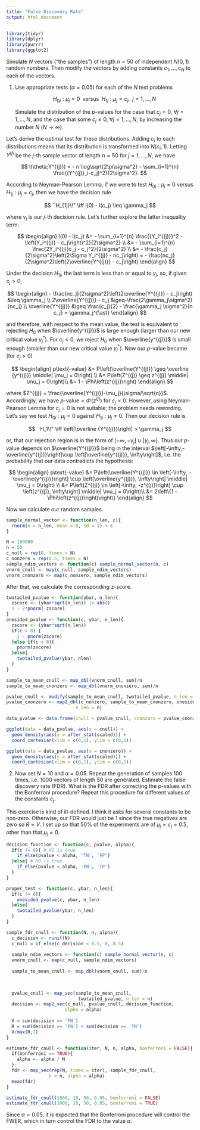 ```yaml
---
title: "False Discovery Rate"
output: html_document
---
```


```r
library(tidyr)
library(dplyr)
library(purrr)
library(ggplot2)
```

Simulate $N$ vectors ("the samples") of length $n= 50$ of independent $N(0,1)$ random numbers. Then modify the vectors by adding constants $c_1,\ldots,c_N$ to each of the vectors.

1.  Use appropriate tests ($\alpha = 0.05$) for each of the $N$ test problems

    $$
    H_{0j}:\mu_j=0 \; \; \text{versus} \; \; H_{1j} : \mu_j = c_j, \;\; j=1,\ldots,N
    $$

    Simulate the distribution of the $p$-values for the case that $c_j = 0$, $\forall j = 1,\ldots,N$, and the case that some $c_j \neq 0$, $\forall j=1,\ldots,N$, by increasing the number $N$ ($N\to \infty$).

Let's derive the optimal test for these distributions. Adding $c_i$ to each distributions means that its distribution is transformed into $N(c_i,1)$. Letting $Y^{(j)}$ be the $j$-th sample vector of length $n=50$ for $j=1,\ldots,N$, we have

$$
l(\theta;Y^{(j)}) = - n \log\sqrt{2\pi\sigma^2} - \sum_{i=1}^{n} \frac{(Y^{(j)}_i-c_j)^2}{2\sigma^2}.
$$

According to Neyman-Pearson Lemma, if we were to test $H_{0j} : \mu_j = 0$ versus $H_{1j}:\mu_j=c_j$, then we have the decision rule

$$
``H_{1j}\!" \iff l(0) - l(c_j) \leq \gamma_j 
$$

where $\gamma_j$ is our $j$-th decision rule. Let's further explore the latter inequality term:

$$
\begin{align}
l(0) - l(c_j) &= - \sum_{i=1}^{n} \frac{{Y_i^{(j)}}^2 - \left(Y_i^{(j)} - c_j\right)^2}{2\sigma^2} \\
&= - \sum_{i=1}^{n} \frac{2Y_i^{(j)}c_j - c_j^2}{2\sigma^2} \\
&= - \frac{c_j}{2\sigma^2}\left(2\Sigma Y_i^{(j)} - nc_j\right) = - \frac{nc_j}{2\sigma^2}\left(2\overline{Y^{(j)}} - c_j\right)
\end{align}
$$

Under the decision $H_{1j}$, the last term is less than or equal to $\gamma_j$, so, if given $c_j>0$,

$$
\begin{align}
- \frac{nc_j}{2\sigma^2}\left(2\overline{Y^{(j)}} - c_j\right) &\leq \gamma_j \\
2\overline{Y^{(j)}} - c_j &\geq-\frac{2\gamma_j\sigma^2}{nc_j} \\
\overline{Y^{(j)}} &\geq \frac{c_j}{2} - \frac{\gamma_j \sigma^2}{n c_j} = \gamma_j^{\ast}
\end{align}
$$

and therefore, with respect to the mean value, the test is equivalent to rejecting $H_0$ when $\overline{y^{(j)}}$ is large enough (larger than our new critical value $\gamma_j^{\ast}$). For $c_j<0$, we reject $H_0$ when $\overline{y^{(j)}}$ is small enough (smaller than our new critical value $\gamma_j^{\ast}$). Now our $p$-value became (for $c_j > 0$)

$$
\begin{align}
p\text{-value} &= P\left(\overline{Y^{(j)}} \geq \overline {y^{(j)}} \middle| \mu_j = 0\right) \\
&= P\left(Z^{(j)} \geq z^{(j)} \middle| \mu_j = 0\right)\\
&= 1 - \Phi\left(z^{(j)}\right)
\end{align}
$$

where $Z^{(j)} = \frac{\overline{Y^{(j)}}-\mu_j}{\sigma/\sqrt{n}}$. Accordingly, we have $p\text{-value} = \Phi\!\left(z^{(j)}\right)$ for $c_j<0$. However, using Neyman-Pearson Lemma for $c_j = 0$ is not suitable; the problem needs rewording. Let's say we test $H_{0j} : \mu_j = 0$ against $H_{1j} : \mu_j \neq 0$. Then our decision rule is

$$
``H_1\!" \iff \left|\overline {Y^{(j)}}\right| > \gamma_j
$$

or, that our rejection region is in the form of $[-\infty,-\gamma_j]\cup [\gamma_j, \infty]$. Thus our $p\text{-value}$ depends on $\overline{Y^{(j)}}$ being in the interval $\left[-\infty,-\overline{y^{(j)}}\right]\cup \left[\overline{y^{(j)}}, \infty\right]$, i.e. the probability that our data contradicts the hypothesis:

$$
\begin{align}
p\text{-value} &= P\left(\overline{Y^{(j)}} \in \left[-\infty, -\overline{y^{(j)}}\right] \cup \left[\overline{y^{(j)}}, \infty\right] \middle| \mu_j = 0\right) \\
&= P\left(Z^{(j)} \in \left[-\infty, -z^{(j)}\right] \cup \left[z^{(j)}, \infty\right] \middle| \mu_j = 0\right)\\
&= 2\left\{1 - \Phi\left(z^{(j)}\right)\right\}
\end{align}
$$

Now we calculate our random samples.

```r
sample_normal_vector <- function(n_len, c){
  rnorm(n = n_len, mean = 0, sd = 1) + c
}

N = 100000
n = 50
c_null = rep(0, times = N)
c_nonzero = rep(0.5, times = N)
sample_ndim_vectors <- function(c) sample_normal_vector(n, c)
vnorm_cnull <- map(c_null, sample_ndim_vectors)
vnorm_cnonzero <- map(c_nonzero, sample_ndim_vectors)
```

After that, we calculate the corresponding z-score.

```r
twotailed_pvalue <- function(ybar, n_len){
  zscore <- (ybar*sqrt(n_len)) |> abs()
  1 - 2*pnorm(-zscore)
}
onesided_pvalue <- function(c, ybar, n_len){
  zscore <- (ybar*sqrt(n_len))
  if(c > 0) {
    1 - pnorm(zscore)
  }else if(c < 0){
    pnorm(zscore)
  }else{
    twotailed_pvalue(ybar, nlen)
  }
}

sample_to_mean_cnull <- map_dbl(vnorm_cnull, sum)/n
sample_to_mean_cnonzero <- map_dbl(vnorm_cnonzero, sum)/n

pvalue_cnull <- modify(sample_to_mean_cnull, twotailed_pvalue, n_len = n)
pvalue_cnonzero <- map2_dbl(c_nonzero, sample_to_mean_cnonzero, onesided_pvalue, 
                          n_len = n)

data_pvalue <- data.frame(cnull = pvalue_cnull, cnonzero = pvalue_cnonzero)
```

```r
ggplot(data = data_pvalue, aes(x = cnull)) +
  geom_density(aes(y = after_stat(scaled))) + 
  coord_cartesian(xlim = c(0,1), ylim = c(0,1))

ggplot(data = data_pvalue, aes(x = cnonzero)) +
  geom_density(aes(y = after_stat(scaled))) +
  coord_cartesian(xlim = c(0,1), ylim = c(0,1))
```

2.  Now set $N=10$ and $\alpha = 0.05$. Repeat the generation of samples 100 times, i.e. 1000 vectors of length 50 are generated. Estimate the false discovery rate (FDR). What is the FDR after correcting the $p$-values with the Bonferroni procedure? Repeat this procedure for different values of the constants $c_j$.

This exercise is kind of ill-defined. I think it asks for several constants to be non-zero. Otherwise, our FDR would just be 1 since the true negatives are zero so $R=V$. I set up so that 50% of the experiments are of $\mu_j =c_j = 0.5$, other than that $\mu_j =0$.

```r
decision_function <- function(c, pvalue, alpha){
  if(c != 0){ # H1 is true
    if_else(pvalue < alpha, 'TN', 'FP')
  }else{ # H0 is true
    if_else(pvalue < alpha, 'FN', 'TP')
  }
}

proper_test <- function(c, ybar, n_len){
  if(c != 0){
    onesided_pvalue(c, ybar, n_len)
  }else{
    twotailed_pvalue(ybar, n_len)
  }
}

sample_fdr_cnull <- function(N, n, alpha){
  c_decision <- runif(N)
  c_null = if_else(c_decision < 0.5, 0, 0.5)
  
  sample_ndim_vectors <- function(c) sample_normal_vector(n, c)
  vnorm_cnull <- map(c_null, sample_ndim_vectors)
  
  sample_to_mean_cnull <- map_dbl(vnorm_cnull, sum)/n
  

  
  pvalue_cnull <- map_vec(sample_to_mean_cnull, 
                           twotailed_pvalue, n_len = n)
  decision <- map2_vec(c_null, pvalue_cnull, decision_function,
                      alpha = alpha)
  
  V = sum(decision == 'FN')
  R = sum(decision == 'FN') + sum(decision == 'TN')
  V/max(R,1)
}

estimate_fdr_cnull <- function(iter, N, n, alpha, bonferroni = FALSE){
  if(bonferroni == TRUE){
    alpha <- alpha / N
  }
  fdr <- map_vec(rep(N, times = iter), sample_fdr_cnull,
                n = n, alpha = alpha)
  mean(fdr)
}

estimate_fdr_cnull(1000, 10, 50, 0.05, bonferroni = FALSE)
estimate_fdr_cnull(1000, 10, 50, 0.05, bonferroni = TRUE)
```

Since $\alpha = 0.05$, it is expected that the Bonferroni procedure will control the FWER, which in turn control the FDR to the value $\alpha$.
